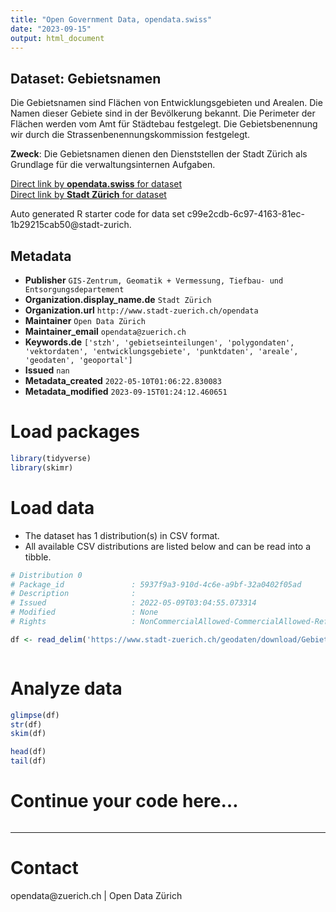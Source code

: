 ```yaml
---
title: "Open Government Data, opendata.swiss"
date: "2023-09-15"
output: html_document
---
```


## Dataset: Gebietsnamen

Die Gebietsnamen sind Flächen von Entwicklungsgebieten und Arealen. Die Namen dieser Gebiete sind in der Bevölkerung bekannt. Die Perimeter der Flächen werden vom Amt für Städtebau festgelegt. Die Gebietsbenennung wir durch die Strassenbenennungskommission festgelegt.

**Zweck**: Die Gebietsnamen dienen den Dienststellen der Stadt Zürich als Grundlage für die verwaltungsinternen Aufgaben. 

[Direct link by **opendata.swiss** for dataset](https://opendata.swiss/de/dataset/gebietsnamen)<br>
[Direct link by **Stadt Zürich** for dataset](https://data.stadt-zuerich.ch/dataset/geo_gebietsnamen)

Auto generated R starter code for data set c99e2cdb-6c97-4163-81ec-1b29215cab50@stadt-zurich.

## Metadata

- **Publisher** `GIS-Zentrum, Geomatik + Vermessung, Tiefbau- und Entsorgungsdepartement`
- **Organization.display_name.de** `Stadt Zürich`
- **Organization.url** `http://www.stadt-zuerich.ch/opendata`
- **Maintainer** `Open Data Zürich`
- **Maintainer_email** `opendata@zuerich.ch`
- **Keywords.de** `['stzh', 'gebietseinteilungen', 'polygondaten', 'vektordaten', 'entwicklungsgebiete', 'punktdaten', 'areale', 'geodaten', 'geoportal']`
- **Issued** `nan`
- **Metadata_created** `2022-05-10T01:06:22.830083`
- **Metadata_modified** `2023-09-15T01:24:12.460651`


# Load packages

```r

library(tidyverse)
library(skimr)

```

# Load data

-   The dataset has 1 distribution(s) in CSV format.
-   All available CSV distributions are listed below and can be read into a tibble.

```r

# Distribution 0
# Package_id               : 5937f9a3-910d-4c6e-a9bf-32a0402f05ad
# Description              : 
# Issued                   : 2022-05-09T03:04:55.073314
# Modified                 : None
# Rights                   : NonCommercialAllowed-CommercialAllowed-ReferenceNotRequired

df <- read_delim('https://www.stadt-zuerich.ch/geodaten/download/Gebietsnamen?format=10008')



```

# Analyze data

```r

glimpse(df)
str(df)
skim(df)

head(df)
tail(df)

```

# Continue your code here...

```r

```

------------------------------------------------------------------------

# Contact

opendata@zuerich.ch | Open Data Zürich
